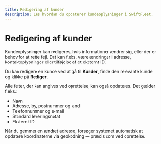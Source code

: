 ```yaml
---
title: Redigering af kunder
description: Læs hvordan du opdaterer kundeoplysninger i SwiftFleet.
---
```


# Redigering af kunder

Kundeoplysninger kan redigeres, hvis informationer ændrer sig, eller der er behov for at rette fejl. Det kan f.eks. være ændringer i adresse, kontaktoplysninger eller tilføjelse af et eksternt ID.

Du kan redigere en kunde ved at gå til **Kunder**, finde den relevante kunde og klikke på **Rediger**.

Alle felter, der kan angives ved oprettelse, kan også opdateres. Det gælder f.eks.:

- Navn
- Adresse, by, postnummer og land
- Telefonnummer og e-mail
- Standard leveringsnotat
- Eksternt ID

<Info>
Når du gemmer en ændret adresse, forsøger systemet automatisk at opdatere koordinaterne via geokodning — præcis som ved oprettelse.
</Info>